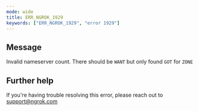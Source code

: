 ```yaml
---
mode: wide
title: ERR_NGROK_1929
keywords: ["ERR_NGROK_1929", "error 1929"]
---
```


## Message

Invalid nameserver count. There should be `WANT` but only found `GOT` for `ZONE`

## Further help

If you're having trouble resolving this error, please reach out to [support@ngrok.com](mailto:support@ngrok.com?subject=Help%20with%20ERR_NGROK_1929)
